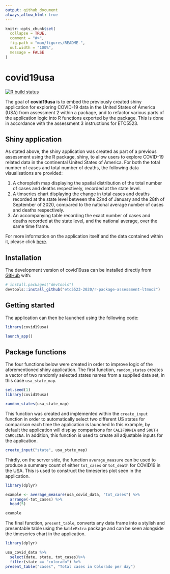 ```yaml
---
output: github_document
always_allow_html: true
---
```


<!-- README.md is generated from README.Rmd. Please edit that file -->

```r
knitr::opts_chunk$set(
  collapse = TRUE,
  comment = "#>",
  fig.path = "man/figures/README-",
  out.width = "100%",
  message = FALSE
)
```

# covid19usa

<!-- badges: start -->
[![R build status](https://github.com/etc5523-2020/r-package-assessment-ltmoo2/workflows/R-CMD-check/badge.svg)](https://github.com/etc5523-2020/r-package-assessment-ltmoo2/actions)
<!-- badges: end -->

The goal of **covid19usa** is to embed the previously created shiny application for exploring COVID-19 data in the United States of America (USA) from assessment 2 within a package, and to refactor various parts of the application logic into R functions exported by the package. This is done in accordance with the assessment 3 instructions for ETC5523.

## Shiny application
As stated above, the shiny application was created as part of a previous assessment using the R package, shiny, to allow users to explore COVID-19 related data in the continental United States of America. For both the total number of cases and total number of deaths, the following data visualisations are provided:

1. A choropleth map displaying the spatial distribution of the total number of cases and deaths respectively, recorded at the state level.  
2. A timseries chart displaying the change in total cases and deaths recorded at the state level between the 22nd of January and the 28th of September of 2020, compared to the national average number of cases and deaths respectively.  
3. An accompanying table recording the exact number of cases and deaths recorded at the state level, and the national average, over the same time frame.  

For more information on the application itself and the data contained within it, please click [here](https://github.com/etc5523-2020/shiny-assessment-ltmoo2).

## Installation

<!-- You can install the released version of covid19usa from [CRAN](https://CRAN.R-project.org) with: -->

<!-- ``` r -->
<!-- install.packages("covid19usa") -->
<!-- ``` -->

The development version of covid19usa can be installed directly from [GitHub](https://github.com/etc5523-2020/r-package-assessment-ltmoo2) with:

``` r
# install.packages("devtools")
devtools::install_github("etc5523-2020/r-package-assessment-ltmoo2")
```
## Getting started

The application can then be launched using the following code:

```r
library(covid19usa)

launch_app()
```

## Package functions
The four functions below were created in order to improve logic of the aforementioned shiny application. The first function, `random_states` creates a vector of two randomly selected states names from a supplied data set, in this case `usa_state_map`.
```r
set.seed(1)
library(covid19usa)

random_states(usa_state_map)
```
This function was created and implemented within the `create_input` function in order to automatically select two different US states for comparison each time the application is launched In this example, by default the application will display comparisons for `CALIFORNIA` and `SOUTH CAROLINA`. In addition, this function is used to create all adjustable inputs for the application.

```r
create_input("state", usa_state_map)
```

Thirdly, on the server side, the function `average_measure` can be used to produce a summary count of either `tot_cases` or `tot_death` for COVID19 in the USA. This is used to construct the timeseries plot seen in the application.

```r
library(dplyr)

example <- average_measure(usa_covid_data, "tot_cases") %>%
  arrange(-tot_cases) %>%
  head(5)

example
```
The final function, `present_table`, converts any data frame into a stylish and presentable table using the `kableExtra` package and can be seen alongside the timeseries chart in the application.

```r
library(dplyr)

usa_covid_data %>%
  select(date, state, tot_cases)%>%
  filter(state == "colorado") %>%
present_table("cases", "Total cases in Colorado per day")
```

